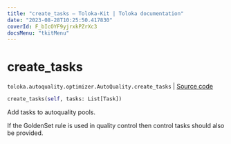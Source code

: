 ```yaml
---
title: "create_tasks — Toloka-Kit | Toloka documentation"
date: "2023-08-28T10:25:50.417830"
coverId: F_bIcOYF9yjrxkPZrXc3
docsMenu: "tkitMenu"
---
```


# create_tasks

`toloka.autoquality.optimizer.AutoQuality.create_tasks` | [Source code](https://github.com/Toloka/toloka-kit/blob/v1.2.1/src/autoquality/optimizer.py#L300)

```python
create_tasks(self, tasks: List[Task])
```

Add tasks to autoquality pools.

If the GoldenSet rule is used in quality control then control tasks should also be provided.